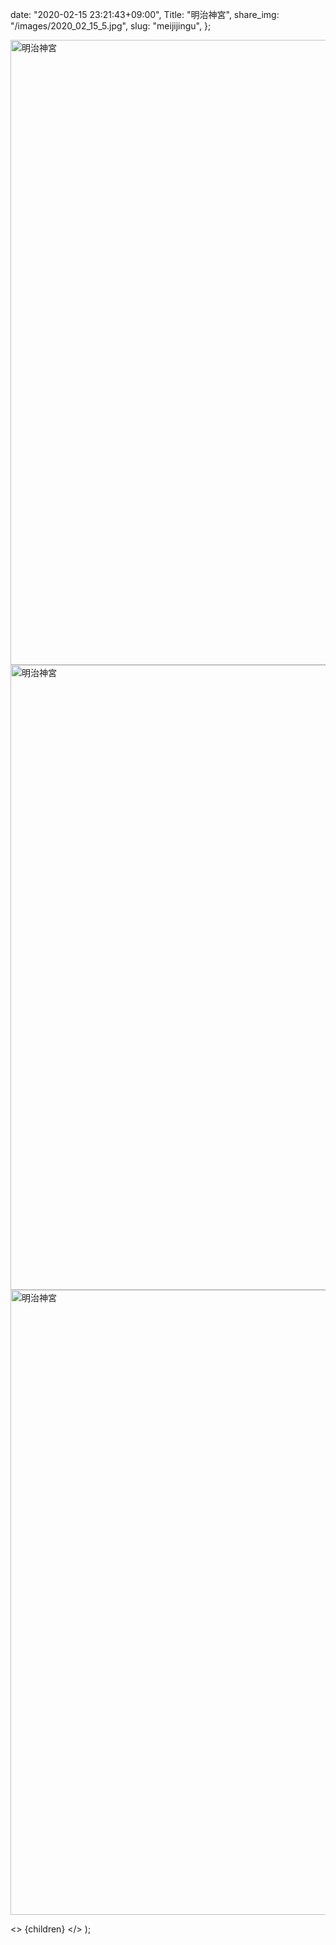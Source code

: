 
  date: "2020-02-15 23:21:43+09:00",
  Title: "明治神宮",
  share_img: "/images/2020_02_15_5.jpg",
  slug: "meijijingu",
};

<img src="/images/2020_02_15_4.jpg" alt="明治神宮" width="1500" height="1000" />
<img src="/images/2020_02_15_5.jpg" alt="明治神宮" width="1500" height="1000" />
<img src="/images/2020_02_15_6.jpg" alt="明治神宮" width="1500" height="1000" loading="lazy" />

  <>
    <Head>
      <title>{meta.Title} | 異郷好実</title>
    </Head>
    <PostLayout meta={meta}>{children}</PostLayout>
  </>
);
